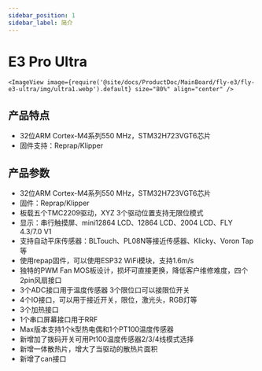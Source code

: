 ```yaml
---
sidebar_position: 1
sidebar_label: 简介
---
```




# E3 Pro Ultra

    <ImageView image={require('@site/docs/ProductDoc/MainBoard/fly-e3/fly-e3-ultra/img/ultra1.webp').default} size="80%" align="center" />

## 产品特点

* 32位ARM Cortex-M4系列550 MHz，STM32H723VGT6芯片
* 固件支持：Reprap/Klipper


## 产品参数

* 32位ARM Cortex-M4系列550 MHz，STM32H723VGT6芯片
* 固件：Reprap/Klipper
* 板载五个TMC2209驱动，XYZ 3个驱动位置支持无限位模式
* 显示：串行触摸屏、mini12864 LCD、12864 LCD、2004 LCD、FLY 4.3/7.0 V1
* 支持自动平床传感器：BLTouch、PL08N等接近传感器、Klicky、Voron Tap等
* 使用repap固件，可以使用ESP32 WiFi模块，支持1.6m/s
* 独特的PWM Fan MOS板设计，损坏可直接更换，降低客户维修难度，四个2pin风扇接口
* 3个ADC接口用于温度传感器
3个限位口可以接限位开关
* 4个IO接口，可以用于接近开关，限位，激光头，RGB灯等
* 3个加热接口
* 1个串口屏幕接口用于RRF
* Max版本支持1个k型热电偶和1个PT100温度传感器
* 新增加了拨码开关可用Pt100温度传感器2/3/4线模式选择
* 新增一体散热片，增大了当驱动的散热片面积
* 新增了can接口

